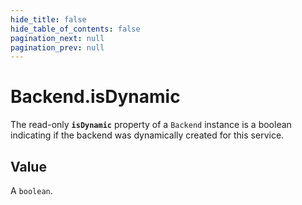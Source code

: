 ```yaml
---
hide_title: false
hide_table_of_contents: false
pagination_next: null
pagination_prev: null
---
```


# Backend.isDynamic

The read-only **`isDynamic`** property of a `Backend` instance is a boolean
indicating if the backend was dynamically created for this service.

## Value

A `boolean`.
